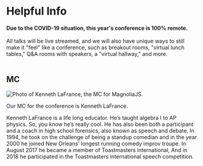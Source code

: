 
<Card>

# Helpful Info

<strong>Due to the COVID-19 situation, this year's conference is 100% remote.</strong><br /><br />
All talks will be live streamed, and we will also have unique ways to still make it "feel" like a conference, such as breakout rooms, "virtual lunch tables," Q&A rooms with speakers, a "virtual hallway," and more.
<br /><br />

## MC

<img
  src={kennethLaFrance}
  alt="Photo of Kenneth LaFrance, the MC for MagnoliaJS."
/>

Our MC for the conference is Kenneth LaFrance.

Kenneth LaFrance is a life long educator. He’s taught algebra I to AP physics. So, you know he’s really cool. He has also been both a participant and a coach in high school forensics, also known as speech and debate. In 1994, he took on the challenge of being a standup comedian and in the year 2000 he joined New Orleans’ longest running comedy improv troupe. In August 2017 he became a member of Toastmasters international, And in 2018 he participated in the Toastmasters international speech competition.

</Card>
